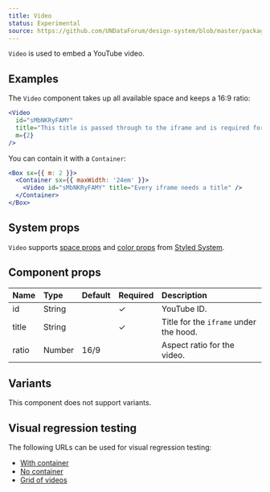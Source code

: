 ```yaml
---
title: Video
status: Experimental
source: https://github.com/UNDataForum/design-system/blob/master/packages/components/src/video.js
---
```


`Video` is used to embed a YouTube video.

## Examples

The `Video` component takes up all available space and keeps a 16:9 ratio:

```jsx live
<Video
  id="sMbNKRyFAMY"
  title="This title is passed through to the iframe and is required for accessibility."
  m={2}
/>
```

You can contain it with a `Container`:

```jsx live
<Box sx={{ m: 2 }}>
  <Container sx={{ maxWidth: '24em' }}>
    <Video id="sMbNKRyFAMY" title="Every iframe needs a title" />
  </Container>
</Box>
```

## System props

`Video` supports [space props](https://styled-system.com/api#space) and
[color props](https://styled-system.com/api#color) from
[Styled System](https://styled-system.com/).

## Component props

| Name  | Type   | Default | Required | Description                            |
| :---- | :----- | :------ | :------- | :------------------------------------- |
| id    | String |         | ✓        | YouTube ID.                            |
| title | String |         | ✓        | Title for the `iframe` under the hood. |
| ratio | Number | 16/9    |          | Aspect ratio for the video.            |

## Variants

This component does not support variants.

## Visual regression testing

The following URLs can be used for visual regression testing:

- [With container](/video/with-container)
- [No container](/video/no-container)
- [Grid of videos](/video/grid-of-videos)
